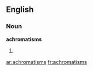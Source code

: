 ==English==

===Noun===
'''achromatisms'''

# {{plural of|[[achromatism]]}}

[[ar:achromatisms]]
[[fr:achromatisms]]